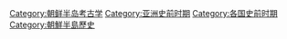 [[Category:朝鲜半岛考古学|Category:朝鲜半岛考古学]]
[[Category:亚洲史前时期|Category:亚洲史前时期]]
[[Category:各国史前时期|Category:各国史前时期]]
[[Category:朝鮮半島歷史|Category:朝鮮半島歷史]]